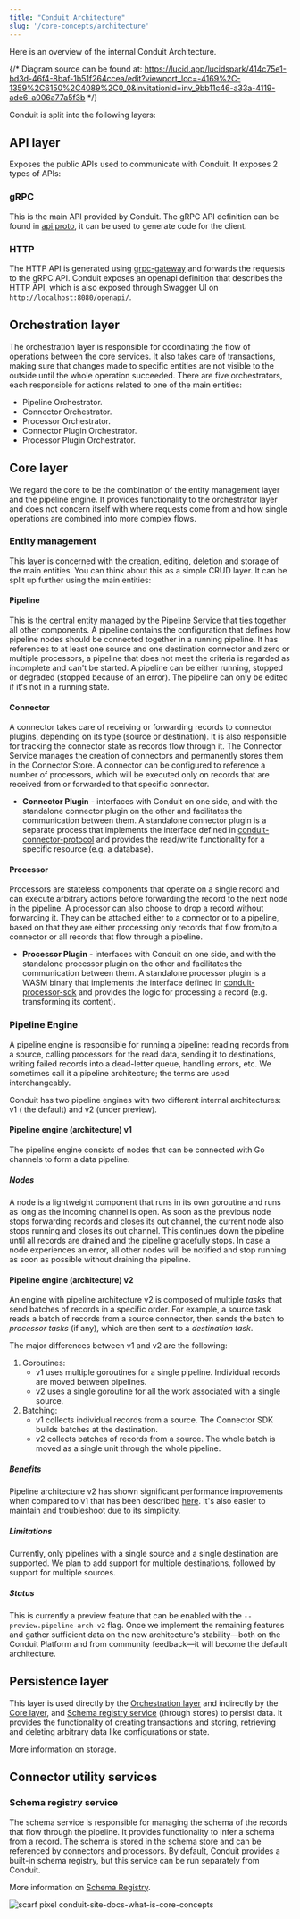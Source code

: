 ```yaml
---
title: "Conduit Architecture"
slug: '/core-concepts/architecture'
---
```



Here is an overview of the internal Conduit Architecture.


{/* Diagram source can be found at: https://lucid.app/lucidspark/414c75e1-bd3d-46f4-8baf-1b51f264ccea/edit?viewport_loc=-4169%2C-1359%2C6150%2C4089%2C0_0&invitationId=inv_9bb11c46-a33a-4119-ade6-a006a77a5f3b */}

<ThemedImage
    id="conduit-architecture"
    darkImage="/img/conduit/conduit-architecture-dark.svg"
    lightImage="/img/conduit/conduit-architecture.svg"
    altText="Conduit Architecture"
    className="py-5"
  />

Conduit is split into the following layers:

## API layer

Exposes the public APIs used to communicate with Conduit. It exposes 2 types of APIs:

### gRPC

This is the main API provided by Conduit. The gRPC API definition can be found in [api.proto](https://github.com/ConduitIO/conduit/blob/main/proto/api/v1/api.proto), it can be used to generate code for the client.

### HTTP

The HTTP API is generated using [grpc-gateway](https://github.com/grpc-ecosystem/grpc-gateway) and forwards the requests to the gRPC API. Conduit exposes an openapi definition that describes the HTTP API, which is also exposed through Swagger UI on `http://localhost:8080/openapi/`.

## Orchestration layer

The orchestration layer is responsible for coordinating the flow of operations between the core services. It also takes care of transactions, making sure that changes made to specific entities are not visible to the outside until the whole operation succeeded. There are five orchestrators, each responsible for actions related to one of the main entities:

- Pipeline Orchestrator.
- Connector Orchestrator.
- Processor Orchestrator.
- Connector Plugin Orchestrator.
- Processor Plugin Orchestrator.

## Core layer 

We regard the core to be the combination of the entity management layer and the pipeline engine. It provides functionality to the orchestrator layer and does not concern itself with where requests come from and how single operations are combined into more complex flows.

### Entity management

This layer is concerned with the creation, editing, deletion and storage of the main
entities. You can think about this as a simple CRUD layer. It can be split up further using the main entities:

#### Pipeline

This is the central entity managed by the Pipeline Service that ties together all other components.
A pipeline contains the configuration that defines how pipeline nodes should be connected together in a running
pipeline. It has references to at least one source and one destination connector and zero or multiple processors,
a pipeline that does not meet the criteria is regarded as incomplete and can't be started. A pipeline can be
either running, stopped or degraded (stopped because of an error). The pipeline can only be edited if it's not in
a running state.

#### Connector

A connector takes care of receiving or forwarding records to connector plugins, depending on its
type (source or destination). It is also responsible for tracking the connector state as records flow through it.
The Connector Service manages the creation of connectors and permanently stores them in the Connector Store. A
connector can be configured to reference a number of processors, which will be executed only on records that are
received from or forwarded to that specific connector.
* **Connector Plugin** - interfaces with Conduit on one side, and with the standalone connector plugin on the
other and facilitates the communication between them. A standalone connector plugin is a separate process that
implements the interface defined in
[conduit-connector-protocol](https://github.com/ConduitIO/conduit-connector-protocol) and provides the read/write
functionality for a specific resource (e.g. a database).
  
#### Processor

Processors are stateless components that operate on a single record and can execute arbitrary
  actions before forwarding the record to the next node in the pipeline. A processor can also choose to drop a
  record without forwarding it. They can be attached either to a connector or to a pipeline, based on that they are
  either processing only records that flow from/to a connector or all records that flow through a pipeline.
  * **Processor Plugin** - interfaces with Conduit on one side, and with the standalone processor plugin on the
  other and facilitates the communication between them. A standalone processor plugin is a WASM binary that
  implements the interface defined in
  [conduit-processor-sdk](https://github.com/ConduitIO/conduit-processor-sdk) and provides the logic for processing
  a record (e.g. transforming its content).

### Pipeline Engine

A pipeline engine is responsible for running a pipeline: reading records from a
source, calling processors for the read data, sending it to destinations,
writing failed records into a dead-letter queue, handling errors, etc. We
sometimes call it a pipeline architecture; the terms are used interchangeably.

Conduit has two pipeline engines with two different internal architectures: v1 (
the default) and v2 (under preview).

#### Pipeline engine (architecture) v1

The pipeline engine consists of nodes that can be connected with Go channels to
form a data pipeline.

##### Nodes

A node is a lightweight component that runs in its own goroutine and runs as
long as the incoming channel is open. As soon as the previous node stops
forwarding records and closes its out channel, the current node also stops
running and closes its out channel. This continues down the pipeline until all
records are drained and the pipeline gracefully stops. In case a node
experiences an error, all other nodes will be notified and stop running as soon
as possible without draining the pipeline.

#### Pipeline engine (architecture) v2

An engine with pipeline architecture v2 is composed of multiple _tasks_ that
send batches of records in a specific order. For example, a source task reads a
batch of records from a source connector, then sends the batch to _processor
tasks_ (if any), which are then sent to a _destination task_.

The major differences between v1 and v2 are the following:

1. Goroutines:
    - v1 uses multiple goroutines for a single pipeline. Individual records are
      moved between pipelines.
    - v2 uses a single goroutine for all the work associated with a single
      source.
2. Batching:
    - v1 collects individual records from a source. The Connector SDK builds
      batches at the destination.
    - v2 collects batches of records from a source. The whole batch is moved as
      a single unit through the whole pipeline.

##### Benefits

Pipeline architecture v2 has shown significant performance improvements when
compared to v1 that has been
described [here](https://meroxa.com/blog/optimizing-conduit-5x-the-throughput/).
It's also easier to maintain and troubleshoot due to its simplicity.

##### Limitations

Currently, only pipelines with a single source and a single destination are
supported. We plan to add support for multiple destinations, followed by support
for multiple sources.

##### Status

This is currently a preview feature that can be enabled with the
`--preview.pipeline-arch-v2` flag. Once we implement the remaining features
and gather sufficient data on the new architecture's stability—both on the
Conduit Platform and from community feedback—it will become the default
architecture.

## Persistence layer

This layer is used directly by the [Orchestration layer](#orchestration-layer) and indirectly by the [Core layer](#core-layer), and [Schema registry service](#schema-registry-service) (through stores) to persist data. It provides the functionality of creating transactions and storing, retrieving and deleting arbitrary data like configurations or state. 

More information on [storage](/docs/using/other-features/storage).

## Connector utility services

### Schema registry service

The schema service is responsible for managing the schema of the records that flow through the pipeline. It provides functionality to infer a schema from a record. The schema is stored in the schema store and can be referenced by connectors and processors. By default, Conduit provides a built-in schema registry, but this service can be run separately from Conduit.

More information on [Schema Registry](/docs/using/other-features/schema-support#schema-registry).

![scarf pixel conduit-site-docs-what-is-core-concepts](https://static.scarf.sh/a.png?x-pxid=8d2e502f-e2dd-43ab-a1c1-7a00ac3b0d68)